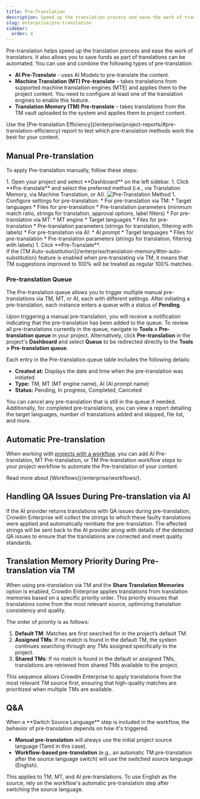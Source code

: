 ```yaml
---
title: Pre-Translation
description: Speed up the translation process and ease the work of translators
slug: enterprise/pre-translation
sidebar:
  order: 4
---
```



Pre-translation helps speed up the translation process and ease the work of translators. It also allows you to save funds as part of translations can be automated. You can use and combine the following types of pre-translation:

- **AI Pre-Translate** - uses AI Models to pre-translate the content.
- **Machine Translation (MT) Pre-translate** – takes translations from supported machine translation engines (MTE) and applies them to the project content. You need to configure at least one of the translation engines to enable this feature.
- **Translation Memory (TM) Pre-translate** –  takes translations from the TM vault uploaded to the system and applies them to project content.

<Aside type="tip">
  Use the [Pre-translation Efficiency](/enterprise/project-reports/#pre-translation-efficiency) report to test which pre-translation methods work the best for your content.
</Aside>

<CardGrid>
  <LinkCard
    title="Crowdin AI"
    description="Read more about Crowdin AI and how to use it."
    href="/enterprise/crowdin-ai/"
  />
  <LinkCard
    title="Machine Translation"
    description="Read more about Machine Translation and how to use it."
    href="/enterprise/machine-translation/"
  />
  <LinkCard
    title="Translation Memory"
    description="Read more about Translation Memory and how to use it."
    href="/enterprise/translation-memory/"
  />
</CardGrid>


## Manual Pre-translation

To apply Pre-translation manually, follow these steps:

<Steps>
  1. Open your project and select **Dashboard** on the left sidebar.
  1. Click **Pre-translate** and select the preferred method (i.e., via Translation Memory, via Machine Translation, or AI). <Image src={preTranslateMethod} alt="Pre-Translation Method" />
  1. Configure settings for pre-translation.
      * For pre-translation via TM:
        * Target languages
        * Files for pre-translation
        * Pre-translation parameters (minimum match ratio, strings for translation, approval options, label filters)
      * For pre-translation via MT:
        * MT engine
        * Target languages
        * Files for pre-translation
        * Pre-translation parameters (strings for translation, filtering with labels)
      * For pre-translation via AI:
        * AI prompt
        * Target languages
        * Files for pre-translation
        * Pre-translation parameters (strings for translation, filtering with labels)
  1. Click **Pre-Translate**.
</Steps>

<Aside>
  If the [TM Auto-substitution](/enterprise/translation-memory/#tm-auto-substitution) feature is enabled when pre-translating via TM, it means that TM suggestions improved to 100% will be treated as regular 100% matches.
</Aside>

### Pre-translation Queue

The Pre-translation queue allows you to trigger multiple manual pre-translations via TM, MT, or AI, each with different settings. After initiating a pre-translation, each instance enters a queue with a status of **Pending**.

Upon triggering a manual pre-translation, you will receive a notification indicating that the pre-translation has been added to the queue. To review all pre-translations currently in the queue, navigate to **Tools > Pre-translation queue** in your project. Alternatively, click **Pre-translation** in the project's **Dashboard** and select **Queue** to be redirected directly to the **Tools > Pre-translation queue**.

Each entry in the Pre-translation queue table includes the following details:

- **Created at:** Displays the date and time when the pre-translation was initiated
- **Type:** TM, MT (MT engine name), AI (AI prompt name)
- **Status:** Pending, In progress, Completed, Canceled

You can cancel any pre-translation that is still in the queue if needed. Additionally, for completed pre-translations, you can view a report detailing the target languages, number of translations added and skipped, file list, and more.

## Automatic Pre-translation

When working with [projects with a workflow](/enterprise/creating-project/#projects-with-a-workflow), you can add AI Pre-translation, MT Pre-translation, or TM Pre-translation workflow steps to your project workflow to automate the Pre-translation of your content.

<ReadMore>
  Read more about [Workflows](/enterprise/workflows/).
</ReadMore>

## Handling QA Issues During Pre-translation via AI

If the AI provider returns translations with QA issues during pre-translation, Crowdin Enterprise will collect the strings to which these faulty translations were applied and automatically reinitiate the pre-translation. The affected strings will be sent back to the AI provider along with details of the detected QA issues to ensure that the translations are corrected and meet quality standards.

## Translation Memory Priority During Pre-translation via TM

When using pre-translation via TM and the **Share Translation Memories** option is enabled, Crowdin Enterprise applies translations from translation memories based on a specific priority order. This priority ensures that translations come from the most relevant source, optimizing translation consistency and quality.

The order of priority is as follows:

1. **Default TM**: Matches are first searched for in the project’s default TM.
2. **Assigned TMs**: If no match is found in the default TM, the system continues searching through any TMs assigned specifically to the project.
3. **Shared TMs**: If no match is found in the default or assigned TMs, translations are retrieved from shared TMs available to the project.

This sequence allows Crowdin Enterprise to apply translations from the most relevant TM source first, ensuring that high-quality matches are prioritized when multiple TMs are available.

## Q&A

<QuestionAnswer title="My project workflow includes a Switch Source Language step (e.g., switching from Tamil to English) followed by the TM Pre-translation step. Which source language will be used for automatic and manual pre-translation?">
  When a **Switch Source Language** step is included in the workflow, the behavior of pre-translation depends on how it's triggered.

  - **Manual pre-translation** will always use the initial project source language (Tamil in this case).
  - **Workflow-based pre-translation** (e.g., an automatic TM pre-translation after the source language switch) will use the switched source language (English).

  This applies to TM, MT, and AI pre-translations. To use English as the source, rely on the workflow's automatic pre-translation step after switching the source language.
</QuestionAnswer>
